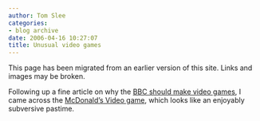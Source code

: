 ```yaml
---
author: Tom Slee
categories:
- blog archive
date: 2006-04-16 10:27:07
title: Unusual video games
---
```


::: {.callout-note}

This page has been migrated from an earlier version of this site. 
Links and images may be broken.

:::



				

Following up a fine article on why the [BBC should make video games](http://crystaltips.typepad.com/wonderland/2006/04/on_public_servi.html), I came across the [McDonald's Video game](http://www.mcvideogame.com/), which looks like an enjoyably subversive pastime.


		
